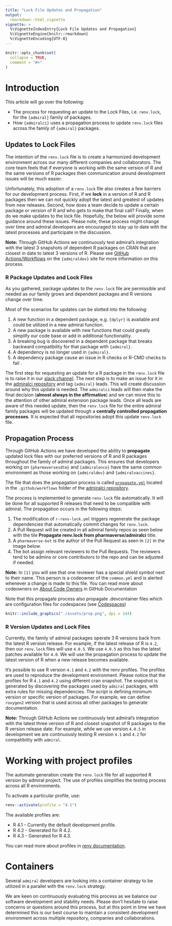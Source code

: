 ```yaml
---
title: "Lock File Updates and Propagation"
output: 
  rmarkdown::html_vignette
vignette: >
  %\VignetteIndexEntry{Lock File Updates and Propagation}
  %\VignetteEngine{knitr::rmarkdown}
  %\VignetteEncoding{UTF-8}
---
```


```r
knitr::opts_chunk$set(
  collapse = TRUE,
  comment = "#>"
)
```

# Introduction

This article will go over the following:

* The process for requesting an update to the Lock Files, i.e. `renv.lock`, for the `{admiral}` family of packages.
* How `{admiralci}` uses a propagation process to update `renv.lock` files across the family of `{admiral}` packages.

## Updates to Lock Files 

The intention of the `renv.lock` file is to create a harmonized development environment across our many different companies and collaborators.  The core team feels that if everyone is working with the same version of R and the same versions of R packages then communication around development issues will be much easier.  

Unfortunately, this adoption of a `renv.lock` file also creates a few barriers for our development process.  First, if we **lock** in a version of R and R packages then we can not quickly adopt the latest and greatest of updates from new releases.  Second, how does a team decide to update a certain package or version of R and who gets to make that final call? Finally, when do we make updates to the lock file. Hopefully, the below will provide some guidance around these issues.  Please note, these process might change over time and admiral developers are encouraged to stay up to date with the latest processes and participate in the discussion.

**Note:** Through GitHub Actions we continuously test admiral's integration with the latest 3 snapshots of dependent R packages on CRAN that are closest in date to latest 3 versions of R.  Please see [GitHub Actions/Workflows]( https://pharmaverse.github.io/admiraldev/articles/pr_review_guidance.html#github-actionsworkflows) on the `{admiraldev}` site for more information on this process.

### R Package Updates and Lock Files

As you gathered, package updates to the `renv.lock` file are permissible and needed as our family grows and dependent packages and R versions change over time.  

Most of the scenarios for updates can be slotted into the following:

1. A new function in a dependent package, e.g. `{dplyr}` is available and could be utilized in a new admiral function.
2. A new package is available with new functions that could greatly simplify our code base or add in additional functionality.
3. A breaking bug is discovered in a dependent package that breaks backward compatibility for that package with `{admiral}`.
4. A dependency is no longer used in `{admiral}`.
5. A dependency package cause an issue in R checks or R-CMD checks to fail .

The first step for requesting an update for a R package in the `renv.lock` file is to raise it in our [slack channel](https://app.slack.com/client/T028PB489D3/C028SJ83KM1).  The next step is to make an issue for it in the [admiralci repository](https://github.com/pharmaverse/admiralci/) and tag `{admiral}` leads.  This will create discussion around why this update is needed. The `admiralci` leads will then make the final decision (**almost always in the affirmative**) and we can move this to the attention of other admiral extension package leads.  Once all leads are aware of this needed update, then the `renv.lock` file for the entire admiral family packages will be updated through a **centrally controlled propagation processes**.  It is expected that all repositories adopt this update `renv.lock` file.

## Propagation Process

Through GitHub Actions we have developed the ability to **propagate** updated lock files with our preferred versions of R and R packages throughout the family of admiral packages.  This ensures that developers working on `{pharmaversesdtm}` and `{admiralonco}` have the same common environment as those working on `{admiraldev}` and `{admiralvaccines}`. 


The file that does the propagation process is called [`propagate.yml`](https://github.com/pharmaverse/admiralci/blob/main/.github/workflows/propagate.yml) located in the `.github/workflows` folder of the [admiralci repository](https://github.com/pharmaverse/admiralci/). 

The process is implemented to generate `renv.lock` file automatically. It will be done for all supported R releases that need to be compatible with admiral. The propagation occurs in the following steps:

1. The modification of `r-renv-lock.yml` triggers regenerate the package dependencies that automatically commit changes for `renv.lock`.
2. A Pull Request will be created in all admiral family repos as seen below with the tile **Propagate renv.lock from pharmaverse/admiralci** title.  
3. A `pharmaverse-bot` is the author of the Pull Request as seen in `[2]` in the image below.  
4. The bot assign relevant reviewers to the Pull Requests. The reviewers tend to be admins or core contributors to the repo and can be adjusted if needed.  

**Note:** In `[1]` you will see that one reviewer has a special shield symbol next to their name.  This person is a codeowner of the `common.yml` and is alerted whenever a change is made to this file.  You can read more about codeowners on [About Code Owners](https://docs.github.com/en/repositories/managing-your-repositorys-settings-and-features/customizing-your-repository/about-code-owners) in GitHub Documentation

Note that this propagate process also propagate .devcontainer files which are configuration files for codespaces (see [Codespaces](codespaces.Rmd))

```r
knitr::include_graphics("./assets/prop.png", dpi = 144)
```


### R Version Updates and Lock Files

Currently, the family of admiral packages operate 3 R versions back from the latest R version release.  For example, if the latest release of R is `4.2`, then our `renv.lock` files will use `4.0.5`.  We use `4.0.5` as this has the latest patches available for `4.0`.  We will use the propagation process to update the latest version of R when a new release becomes available.

It's possible to use R version `4.1` and `4.2` with the renv profiles. The profiles are used to reproduce the development environment. Please notice that the profiles for R `4.1` and `4.2` using different cran snapshot. The snapshot is generated by discovering the packages used by `admiral` packages, with extra rules for missing dependencies. The script is defining minimum version or specific version of packages. For example, we can define `roxygen2` version that is used across all other packages to generate documentation.

**Note:** Through GitHub Actions we continuously test admiral's integration with the latest three version of R and closest snapshot of R packages to the R version release date.  For example, while we use version `4.0.5` in development we are continuously testing R version `4.1` and `4.2` for compatibility with `admiral`.

# Working with project profiles

The automate generation create the `renv.lock` file for all supported R version by admiral project. The use of profiles simplifies the testing process across all R environments.

To activate a particular profile, use:

```r
renv::activate(profile = "4.1")
```

The available profiles are:

- R 4.1 - Currently the default development profile.
- R 4.2 - Generated for R 4.2.
- R 4.3 - Generated for R 4.3.

You can read more about profiles in [renv documentation](https://rstudio.github.io/renv/articles/profiles.html).

# Containers

Several `admiral` developers are looking into a container strategy to be utilized in a parallel with the `renv.lock` strategy.  


We are keen on continuously evaluating this process as we balance our software development and stability needs.  Please don't hesitate to raise concerns or questions around this process, but at this point in time we have determined this is our best course to maintain a consistent development environment across multiple repository, companies and collaborations.


